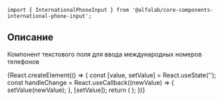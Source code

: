 

<Meta title='Компоненты' component={InternationalPhoneInput} />

<Title>
    InternationalPhoneInput ({name}@{version})
</Title>

```tsx
import { InternationalPhoneInput } from '@alfalab/core-components-international-phone-input';
```

## Описание

Компонент текстового поля для ввода международных номеров телефонов

<Story name='InternationalPhoneInput'>
    {React.createElement(() => {
            const [value, setValue] = React.useState('');
            const handleChange = React.useCallback((newValue) => {
                setValue(newValue);
            }, [setValue]);
            return (
                <InternationalPhoneInput value={value} onChange={handleChange} />
            );
        })}
</Story>

<Props of={InternationalPhoneInput} />
